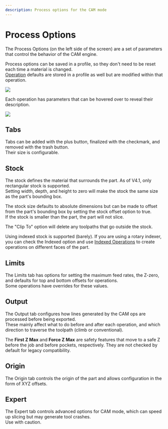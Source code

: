 ```yaml
---
description: Process options for the CAM mode
---
```


# Process Options

The Process Options (on the left side of the screen) are a set of parameters that control the behavior of the CAM engine.

Process options can be saved in a profile, so they don't need to be reset each time a material is changed.  
[Operation](./ops) defaults are stored in a profile as well but are modified within that operation.

![](/img/CAM/process/profiles.png)

Each operation has parameters that can be hovered over to reveal their description.

![](/img/CAM/process/hover.png)

## Tabs

<ImageCarousel base="/img/CAM/process/tabs" images="tabs" />

Tabs can be added with the plus button, finalized with the checkmark, and removed with the trash button.  
Their size is configurable.

## Stock

The stock defines the material that surrounds the part. As of V4.1, only rectangular stock is supported.  
Setting width, depth, and height to zero will make the stock the same size as the part's bounding box.

The stock size defaults to absolute dimensions but can be made to offset from the part's bounding box by setting the stock offset option to true.  
If the stock is smaller than the part, the part will not slice.

The "Clip To" option will delete any toolpaths that go outside the stock.

Using indexed stock is supported (barely). If you are using a rotary indexer, you can check the Indexed option and use [Indexed Operations](./ops#indexed-operations) to create operations on different faces of the part.

## Limits

The Limits tab has options for setting the maximum feed rates, the Z-zero, and defaults for top and bottom offsets for operations.  
Some operations have overrides for these values.

## Output

The Output tab configures how lines generated by the CAM ops are processed before being exported.  
These mainly affect what to do before and after each operation, and which direction to traverse the toolpath (climb or conventional).

The **First Z Max** and **Force Z Max** are safety features that move to a safe Z  
before the job and before pockets, respectively. They are not checked by default for legacy compatibility.

## Origin

The Origin tab controls the origin of the part and allows configuration in the form of XYZ offsets.

## Expert

The Expert tab controls advanced options for CAM mode, which can speed up slicing but may generate tool crashes.  
Use with caution.
